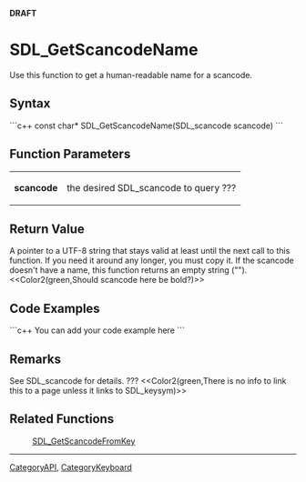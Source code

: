<!-- pragma section-numbers off -->
<!-- pragma disable-camelcase -->
'''DRAFT'''

= SDL_GetScancodeName =
Use this function to get a human-readable name for a scancode.


== Syntax ==
```c++
const char* SDL_GetScancodeName(SDL_scancode scancode)
```

== Function Parameters ==
{|
|'''scancode'''
|the desired SDL_scancode to query ???
|}

== Return Value ==
A pointer to a UTF-8 string that stays valid at least until the next call to this function. If you need it around any longer, you must copy it. If the scancode doesn't have a name, this function returns an empty string ("").  <<Color2(green,Should scancode here be bold?)>>

== Code Examples ==
```c++
You can add your code example here
```

== Remarks ==
See SDL_scancode for details. ??? <<Color2(green,There is no info to link this to a page unless it links to SDL_keysym)>>

== Related Functions ==
:[[SDL_GetScancodeFromKey]]

----
[[CategoryAPI]], [[CategoryKeyboard]]
